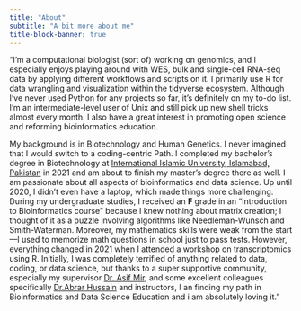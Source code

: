 ```yaml
---
title: "About"
subtitle: "A bit more about me"
title-block-banner: true
---
```


"I'm a computational biologist (sort of) working on genomics, and I especially enjoys playing around with WES, bulk and single-cell RNA-seq data by applying different workflows and scripts on it. I primarily use R for data wrangling and visualization within the tidyverse ecosystem. Although I've never used Python for any projects so far, it’s definitely on my to-do list. I’m an intermediate-level user of Unix and still pick up new shell tricks almost every month. I also have a great interest in promoting open science and reforming bioinformatics education.

My background is in Biotechnology and Human Genetics. I never imagined that I would switch to a coding-centric Path. I completed my bachelor’s degree in Biotechnology at [International Islamic University, Islamabad, Pakistan](https://www.iiu.edu.pk/) in 2021 and am about to finish my master’s degree there as well. I am passionate about all aspects of bioinformatics and data science. Up until 2020, I didn’t even have a laptop, which made things more challenging. During my undergraduate studies, I received an **F** grade in an "Introduction to Bioinformatics course" because I knew nothing about matrix creation; I thought of it as a puzzle involving algorithms like Needleman-Wunsch and Smith-Waterman. Moreover, my mathematics skills were weak from the start—I used to memorize math questions in school just to pass tests. However, everything changed in 2021 when I attended a workshop on transcriptomics using R. Initially, I was completely terrified of anything related to data, coding, or data science, but thanks to a super supportive community, especially my supervisor [Dr. Asif Mir](https://scholar.google.com.pk/citations?hl=en&user=c28ULKwAAAAJ&view_op=list_works&sortby=pubdate), and some excellent colleagues specifically [Dr.Abrar Hussain](https://www.linkedin.com/in/abrar-hussain-662272187/?original_referer=https%3A%2F%2Fwww%2Egoogle%2Ecom%2F&originalSubdomain=pk) and instructors, I an finding my path in Bioinformatics and Data Science Education and i am absolutely loving it."
